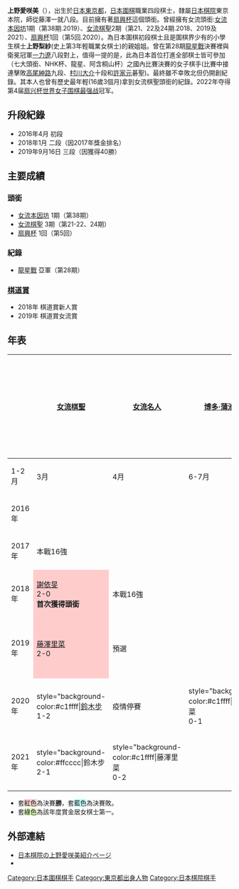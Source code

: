 {{Notability Unreferenced|time=2020-12-27T21:17:38+00:00}}
{{TA|G1=圍棋}}
{{Infobox Go player
| image =
| 全名 = 上野 愛咲美(扇興杯)
| 英文名 = UENO, Asami
| 綽號 =
| 生於 = {{birth_date_and_age|2001|10|26}}
| 出生地 = [[日本|日本]][[東京都|東京都]]
| 國籍 = [[File:Flag_of_Japan.svg|25px]][[日本|日本]]
| 師從 = [[藤澤一就|藤澤一就]]八段
| 學生 = 
| 入段 = 2016年
| 段位 = 四段
| 所屬 = [[日本棋院|日本棋院]]東京本院
}}

'''上野愛咲美'''（{{bd|2001年|10月26日||}}），出生於[[日本|日本]][[東京都|東京都]]，[[日本|日本]][[圍棋|圍棋]]職業四段棋士，隸屬[[日本棋院|日本棋院]]東京本院，師從藤澤一就八段。目前擁有著[[扇興杯|扇興杯]]這個頭銜。曾經擁有女流頭銜:[[女流本因坊|女流本因坊]]1期（第38期.2019）、[[女流棋聖|女流棋聖]]2期（第21、22及24期.2018、2019及2021）、[[扇興杯|扇興杯]]1回（第5回.2020）。為日本圍棋初段棋士且是圍棋界少有的小學生棋士'''上野梨紗'''(史上第3年輕職業女棋士)的親姐姐。曾在第28期[[龍星戰_(日本)|龍星戰]]決賽裡與衛冕冠軍[[一力遼|一力遼]]八段對上，值得一提的是，此為日本首位打進全部棋士皆可參加（七大頭銜、NHK杯、龍星、阿含桐山杯）之國內比賽決賽的女子棋手(比賽中接連擊敗[[高尾紳路|高尾紳路]]九段、[[村川大介|村川大介]]十段和[[許家元|許家元]]碁聖)。最終雖不幸敗北但仍開創紀錄。其本人也曾有歷史最年輕(16歲3個月)拿到女流棋聖頭銜的紀錄。2022年夺得第4届[[扇兴杯世界女子围棋最强战|扇兴杯世界女子围棋最强战]]冠军。

== 升段紀錄 ==
* 2016年4月 初段
* 2018年1月 二段（因2017年獎金排名）
* 2019年9月16日 三段（因獲得40勝）

== 主要成績 ==
===頭銜===
* [[女流本因坊|女流本因坊]] 1期（第38期）
* [[女流棋聖|女流棋聖]] 3期（第21-22、24期）
* [[扇興杯|扇興杯]] 1回（第5回）

=== 紀錄 ===
* [[龍星戰_(日本)|龍星戰]] 亞軍（第28期）

=== [[棋道賞|棋道賞]] ===
* 2018年 棋道賞新人賞
* 2019年 棋道賞女流賞

==年表==

{| border="1" class="wikitable" style="font-size:85%"
|-
!rowspan="2"|
![[女流棋聖戰|女流棋聖]]
![[女流名人戰|女流名人]]
![[博多·蒲池杯|博多·蒲池杯]]
![[女流立葵杯|女流立葵杯]]
![[扇興杯|扇興杯]]
![[女流本因坊戰|女流本因坊]]
!他棋戦
![[棋道賞|棋道賞]]
!賞金対局收入(万円)
!備考
|- align="center"
| style="width:6em" |1-2月
| style="width:6em" |3月
| style="width:6em" |4月
| style="width:6em" |6-7月
| style="width:6em" |7月
| style="width:6em" |10-11月
| style="width:3em" |
|
|
|
|- align="center"
|2016年 || || || || || || || || || | || 入段
|- align="center"
|2017年 || 本戰16強 || || || 預選 || 本戰16強 || 預選 || || || |  || 
|- align="center"
|2018年 ||style="background-color:#ffcccc"|[[謝依旻|謝依旻]]<br>2-0<br>'''首次獲得頭銜'''|| 本戰16強 || || 預選 || 本戰4強 || 本戰亞軍 || || 新人賞 || || 二段
|- align="center"
|2019年 ||style="background-color:#ffcccc"|[[藤澤里菜|藤澤里菜]]<br>2-0 || 預選 || || style="background-color:#c1ffff|藤澤里菜<br>0-2 || 本戰4強 || style="background-color:#ffcccc"|藤澤里菜<br>3-1 || || 女流賞 || || 三段<br>'''二冠'''
|- align="center"
|2020年 ||style="background-color:#c1ffff|[[鈴木步|鈴木步]]<br>1-2 || 疫情停賽 || style="background-color:#c1ffff|藤澤里菜<br>0-1 || 本戰8強 || style="background-color:#ffcccc"|謝依旻<br>1-0 || style="background-color:#c1ffff|藤澤里菜<br>2-3 || || || ||
|- align="center"
|2021年 ||style="background-color:#ffcccc|鈴木步<br>2-1 ||style="background-color:#c1ffff|藤澤里菜<br>0-2 || ||style="background-color:#c1ffff|藤澤里菜<br>0-2 || style="background-color:#c1ffff|藤澤里菜<br>0-1 || || || || || 四段
|}
* 套<span style="background-color:#ffcccc">紅色</span>為決賽'''勝'''，套<span style="background-color:#c1ffff">藍色</span>為決賽敗。
* 套<span style="background-color:#dbffb7">綠色</span>為該年度賞金居女棋士第一。

== 外部連結 ==
* [https://www.nihonkiin.or.jp/player/htm/ki000470.html 日本棋院の上野愛咲美紹介ページ] {{Wayback|url=https://www.nihonkiin.or.jp/player/htm/ki000470.html |date=20191218172611 }}
* {{Instagram|asaringo1026}}

{{日本圍棋頭銜現任擁有者}}
{{authority control}}
[[Category:日本圍棋棋手|Category:日本圍棋棋手]]
[[Category:東京都出身人物|Category:東京都出身人物]]
[[Category:日本棋院棋手|Category:日本棋院棋手]]